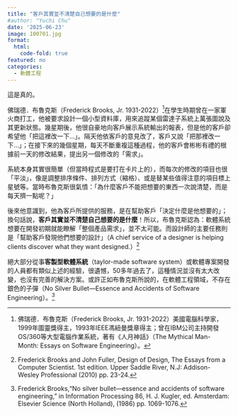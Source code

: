 ```yaml
---
title: "客戶其實並不清楚自己想要的是什麼"
#author: "Yuchi Chu"
date: '2025-06-23'
image: 100701.jpg
format: 
  html:
    code-fold: true
featured: no
categories:
  - 軟體工程
---
```


這是真的。

佛瑞德．布魯克斯（Frederick Brooks, Jr. 1931-2022）[^1]在學生時期曾在一家軍火商打工，他被要求設計一個小型資料庫，用來追蹤某個雷達子系統上萬張圖說及其更新狀態。幾星期後，他很自豪地向客戶展示系統輸出的報表，但是他的客戶卻希望他「把這裡改一下…」。隔天他依客戶的意見改了，客戶又說「把那裡改一下…」；在接下來的幾個星期，每天不斷重複這種過程，他的客戶會彬彬有禮的根據前一天的修改結果，提出另一個修改的「需求」。

[^1]: 佛瑞德．布魯克斯（Frederick Brooks, Jr. 1931-2022）美國電腦科學家，1999年圖靈獎得主，1993年IEEE馮紐曼獎章得主；曾在IBM公司主持開發OS/360等大型電腦作業系統，著有《人月神話》（The Mythical Man-Month: Essays on Software Engineering）。

系統本身其實很簡單（但當時程式是要打在卡片上的），而每次的修改的項目也很「平淡」，像是調整排序條件、排列方式（縮格）、或是替某些值得注意的項目標上星號等。當時布魯克斯很氣憤：「為什麼客戶不能把想要的東西一次說清楚，而是每天擠一點呢？」

後來他意識到，他為客戶所提供的服務，是在幫助客戶「決定什麼是他想要的」；換句話說，**客戶其實並不清楚自己想要的是什麼**！所以，布魯克斯認為：軟體系統想要在開發初期就能瞭解「整個產品需求」，並不太可能。而設計師的主要任務則是「幫助客戶發現他們想要的設計」（A chief service of a designer is helping clients discover what they want designed.）[^2]

[^2]: Frederick Brooks and John Fuller, Design of Design, The Essays from a Computer Scientist. 1st edition. Upper Saddle River, N.J: Addison-Wesley Professional (2010) pp. 23-24.

絕大部分從事**客製型軟體系統**（taylor-made software system）或軟體專案開發的人員都有類似上述的經驗，很遺憾，50多年過去了，這種情況並沒有太大改變，也沒有完善的解決方案。或許正如布魯克斯所說的，在軟體工程領域，不存在銀色的子彈（No Silver Bullet—Essence and Accidents of Software Engineering）。[^3]

[^3]: Frederick Brooks,"No silver bullet—essence and accidents of software engineering," in Information Processing 86, H. J. Kugler, ed. Amsterdam: Elsevier Science (North Holland), (1986) pp. 1069-1076.
